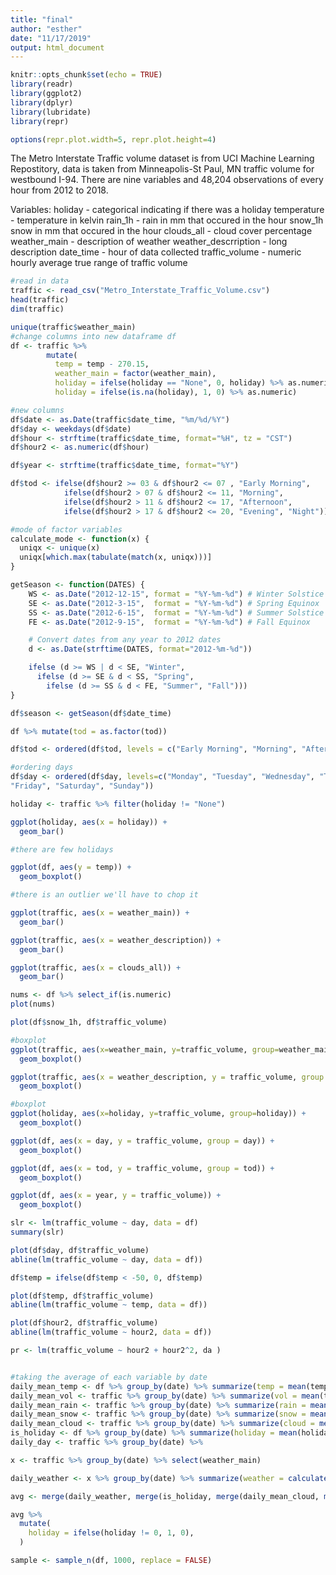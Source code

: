 ```yaml
---
title: "final"
author: "esther"
date: "11/17/2019"
output: html_document
---
```


```r
knitr::opts_chunk$set(echo = TRUE)
library(readr)
library(ggplot2)
library(dplyr)
library(lubridate)
library(repr)

options(repr.plot.width=5, repr.plot.height=4)
```
The Metro Interstate Traffic volume dataset is from UCI Machine Learning Repostitory, data is taken from Minneapolis-St Paul, MN traffic volume for westbound I-94. There are nine variables and 48,204 observations of every hour from 2012 to 2018. 

Variables:
holiday - categorical indicating if there was a holiday
temperature - temperature in kelvin
rain_1h - rain in mm that occured in the hour
snow_1h snow in mm that occured in the hour
clouds_all - cloud cover percentage
weather_main - description of weather
weather_descrription - long description
date_time - hour of data collected
traffic_volume - numeric hourly average true range of traffic volume

```r
#read in data
traffic <- read_csv("Metro_Interstate_Traffic_Volume.csv")
head(traffic)
dim(traffic)
```

```r
unique(traffic$weather_main)
#change columns into new dataframe df
df <- traffic %>%
        mutate(
          temp = temp - 270.15,
          weather_main = factor(weather_main),
          holiday = ifelse(holiday == "None", 0, holiday) %>% as.numeric,
          holiday = ifelse(is.na(holiday), 1, 0) %>% as.numeric)
```
```r
#new columns
df$date <- as.Date(traffic$date_time, "%m/%d/%Y")
df$day <- weekdays(df$date)
df$hour <- strftime(traffic$date_time, format="%H", tz = "CST")
df$hour2 <- as.numeric(df$hour)
```
```r
df$year <- strftime(traffic$date_time, format="%Y")
```
```r
df$tod <- ifelse(df$hour2 >= 03 & df$hour2 <= 07 , "Early Morning",
            ifelse(df$hour2 > 07 & df$hour2 <= 11, "Morning",
            ifelse(df$hour2 > 11 & df$hour2 <= 17, "Afternoon", 
            ifelse(df$hour2 > 17 & df$hour2 <= 20, "Evening", "Night"))))
```
```r
#mode of factor variables
calculate_mode <- function(x) {
  uniqx <- unique(x)
  uniqx[which.max(tabulate(match(x, uniqx)))]
}
```
```r
getSeason <- function(DATES) {
    WS <- as.Date("2012-12-15", format = "%Y-%m-%d") # Winter Solstice
    SE <- as.Date("2012-3-15",  format = "%Y-%m-%d") # Spring Equinox
    SS <- as.Date("2012-6-15",  format = "%Y-%m-%d") # Summer Solstice
    FE <- as.Date("2012-9-15",  format = "%Y-%m-%d") # Fall Equinox

    # Convert dates from any year to 2012 dates
    d <- as.Date(strftime(DATES, format="2012-%m-%d"))

    ifelse (d >= WS | d < SE, "Winter",
      ifelse (d >= SE & d < SS, "Spring",
        ifelse (d >= SS & d < FE, "Summer", "Fall")))
}
```
```r
df$season <- getSeason(df$date_time)
```
```r
df %>% mutate(tod = as.factor(tod))
```
```r
df$tod <- ordered(df$tod, levels = c("Early Morning", "Morning", "Afternoon", "Evening", "Night"))
```

```r
#ordering days 
df$day <- ordered(df$day, levels=c("Monday", "Tuesday", "Wednesday", "Thursday", 
"Friday", "Saturday", "Sunday"))
```

```r
holiday <- traffic %>% filter(holiday != "None")

ggplot(holiday, aes(x = holiday)) +
  geom_bar()

#there are few holidays 
```
```r
ggplot(df, aes(y = temp)) +
  geom_boxplot()

#there is an outlier we'll have to chop it 
```
```r
ggplot(traffic, aes(x = weather_main)) +
  geom_bar()
```
```r
ggplot(traffic, aes(x = weather_description)) +
  geom_bar()
```

```r
ggplot(traffic, aes(x = clouds_all)) +
  geom_bar()
```
```r
nums <- df %>% select_if(is.numeric)
plot(nums)
```
```r
plot(df$snow_1h, df$traffic_volume)
```

```r
#boxplot
ggplot(traffic, aes(x=weather_main, y=traffic_volume, group=weather_main)) + 
  geom_boxplot()
```
```r
ggplot(traffic, aes(x = weather_description, y = traffic_volume, group = weather_description)) +
  geom_boxplot()
```
```r
#boxplot
ggplot(holiday, aes(x=holiday, y=traffic_volume, group=holiday)) + 
  geom_boxplot()
```
```r
ggplot(df, aes(x = day, y = traffic_volume, group = day)) +
  geom_boxplot()
```
```r
ggplot(df, aes(x = tod, y = traffic_volume, group = tod)) +
  geom_boxplot()
```
```r
ggplot(df, aes(x = year, y = traffic_volume)) +
  geom_boxplot() 
```

```r
slr <- lm(traffic_volume ~ day, data = df)
summary(slr)

plot(df$day, df$traffic_volume)
abline(lm(traffic_volume ~ day, data = df))
```
```r
df$temp = ifelse(df$temp < -50, 0, df$temp)

plot(df$temp, df$traffic_volume)
abline(lm(traffic_volume ~ temp, data = df))
```
```r
plot(df$hour2, df$traffic_volume)
abline(lm(traffic_volume ~ hour2, data = df))
```
```r
pr <- lm(traffic_volume ~ hour2 + hour2^2, da )
```


```r

```

































```r
#taking the average of each variable by date
daily_mean_temp <- df %>% group_by(date) %>% summarize(temp = mean(temp))
daily_mean_vol <- traffic %>% group_by(date) %>% summarize(vol = mean(traffic_volume))
daily_mean_rain <- traffic %>% group_by(date) %>% summarize(rain = mean(rain_1h))
daily_mean_snow <- traffic %>% group_by(date) %>% summarize(snow = mean(snow_1h))
daily_mean_cloud <- traffic %>% group_by(date) %>% summarize(cloud = mean(clouds_all))
is_holiday <- df %>% group_by(date) %>% summarize(holiday = mean(holiday))
daily_day <- traffic %>% group_by(date) %>% 
```

```r
x <- traffic %>% group_by(date) %>% select(weather_main)

daily_weather <- x %>% group_by(date) %>% summarize(weather = calculate_mode(weather_main))
```

```r
avg <- merge(daily_weather, merge(is_holiday, merge(daily_mean_cloud, merge(daily_mean_snow, merge(daily_mean_rain,merge(daily_mean_temp, daily_mean_vol))))))
```

```r
avg %>% 
  mutate(
    holiday = ifelse(holiday != 0, 1, 0),
  )
```
```r
sample <- sample_n(df, 1000, replace = FALSE)
```